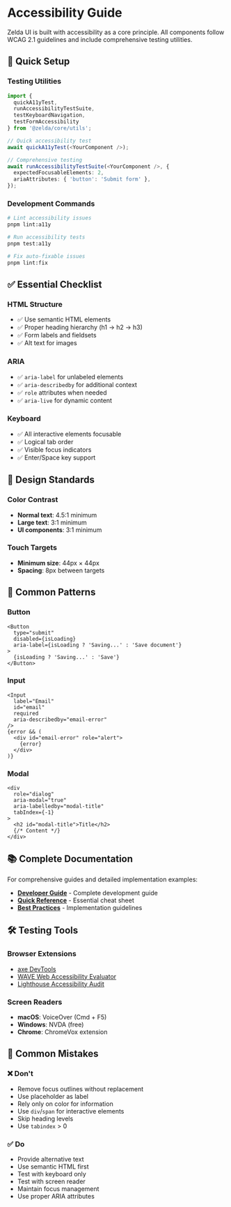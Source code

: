 
<Meta title="Getting Started/Accessibility Guide" />

# Accessibility Guide

Zelda UI is built with accessibility as a core principle. All components follow WCAG 2.1 guidelines and include comprehensive testing utilities.

## 🚀 Quick Setup

### Testing Utilities
```typescript
import { 
  quickA11yTest,
  runAccessibilityTestSuite,
  testKeyboardNavigation,
  testFormAccessibility 
} from '@zelda/core/utils';

// Quick accessibility test
await quickA11yTest(<YourComponent />);

// Comprehensive testing
await runAccessibilityTestSuite(<YourComponent />, {
  expectedFocusableElements: 2,
  ariaAttributes: { 'button': 'Submit form' },
});
```

### Development Commands
```bash
# Lint accessibility issues
pnpm lint:a11y

# Run accessibility tests
pnpm test:a11y

# Fix auto-fixable issues
pnpm lint:fix
```

## ✅ Essential Checklist

### HTML Structure
- ✅ Use semantic HTML elements
- ✅ Proper heading hierarchy (h1 → h2 → h3)
- ✅ Form labels and fieldsets
- ✅ Alt text for images

### ARIA
- ✅ `aria-label` for unlabeled elements
- ✅ `aria-describedby` for additional context
- ✅ `role` attributes when needed
- ✅ `aria-live` for dynamic content

### Keyboard
- ✅ All interactive elements focusable
- ✅ Logical tab order
- ✅ Visible focus indicators
- ✅ Enter/Space key support

## 🎨 Design Standards

### Color Contrast
- **Normal text**: 4.5:1 minimum
- **Large text**: 3:1 minimum
- **UI components**: 3:1 minimum

### Touch Targets
- **Minimum size**: 44px × 44px
- **Spacing**: 8px between targets

## 🔧 Common Patterns

### Button
```tsx
<Button
  type="submit"
  disabled={isLoading}
  aria-label={isLoading ? 'Saving...' : 'Save document'}
>
  {isLoading ? 'Saving...' : 'Save'}
</Button>
```

### Input
```tsx
<Input
  label="Email"
  id="email"
  required
  aria-describedby="email-error"
/>
{error && (
  <div id="email-error" role="alert">
    {error}
  </div>
)}
```

### Modal
```tsx
<div
  role="dialog"
  aria-modal="true"
  aria-labelledby="modal-title"
  tabIndex={-1}
>
  <h2 id="modal-title">Title</h2>
  {/* Content */}
</div>
```

## 📚 Complete Documentation

For comprehensive guides and detailed implementation examples:

- **[Developer Guide](https://github.com/goodcallmike/zelda-ui/blob/main/docs/ACCESSIBILITY_DEVELOPER_GUIDE.md)** - Complete development guide
- **[Quick Reference](https://github.com/goodcallmike/zelda-ui/blob/main/docs/ACCESSIBILITY_QUICK_REFERENCE.md)** - Essential cheat sheet
- **[Best Practices](https://github.com/goodcallmike/zelda-ui/blob/main/docs/ACCESSIBILITY_BEST_PRACTICES.md)** - Implementation guidelines

## 🛠️ Testing Tools

### Browser Extensions
- [axe DevTools](https://www.deque.com/axe/devtools/)
- [WAVE Web Accessibility Evaluator](https://wave.webaim.org/)
- [Lighthouse Accessibility Audit](https://developers.google.com/web/tools/lighthouse)

### Screen Readers
- **macOS**: VoiceOver (Cmd + F5)
- **Windows**: NVDA (free)
- **Chrome**: ChromeVox extension

## 🚫 Common Mistakes

### ❌ Don't
- Remove focus outlines without replacement
- Use placeholder as label
- Rely only on color for information
- Use `div`/`span` for interactive elements
- Skip heading levels
- Use `tabindex` > 0

### ✅ Do
- Provide alternative text
- Use semantic HTML first
- Test with keyboard only
- Test with screen reader
- Maintain focus management
- Use proper ARIA attributes